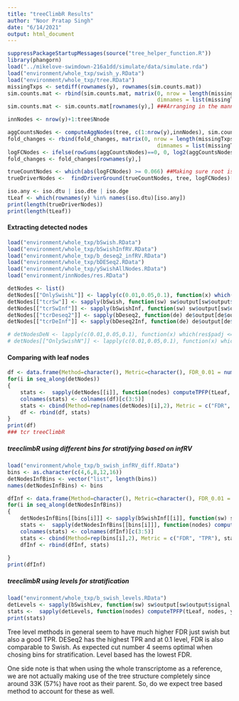 ```yaml
---
title: "treeClimbR Results"
author: "Noor Pratap Singh"
date: "6/14/2021"
output: html_document
---
```


```r
suppressPackageStartupMessages(source("tree_helper_function.R"))
library(phangorn)
load("../mikelove-swimdown-216a1dd/simulate/data/simulate.rda")
load("environment/whole_txp/swish_y.RData")
load("environment/whole_txp/tree.RData")
missingTxps <- setdiff(rownames(y), rownames(sim.counts.mat))
sim.counts.mat <- rbind(sim.counts.mat, matrix(0, nrow = length(missingTxps), ncol = ncol(sim.counts.mat),
                                               dimnames = list(missingTxps, colnames(sim.counts.mat))))
sim.counts.mat <- sim.counts.mat[rownames(y),] ###Arranging in the manner of y

innNodes <- nrow(y)+1:tree$Nnode

aggCountsNodes <- computeAggNodes(tree, c(1:nrow(y),innNodes), sim.counts.mat)
fold_changes <- rbind(fold_changes, matrix(0, nrow = length(missingTxps), ncol = ncol(fold_changes),
                                               dimnames = list(missingTxps, colnames(fold_changes))))
logFCNodes <- ifelse(rowSums(aggCountsNodes)==0, 0, log2(aggCountsNodes[,2]/aggCountsNodes[,1]))
fold_changes <- fold_changes[rownames(y),]

trueCountNodes <- which(abs(logFCNodes) >= 0.066) ##Making sure root is non differentiated
trueDriverNodes <-  findDriverGround(trueCountNodes, tree, logFCNodes)[[1]] ### All underlying children have same sign

iso.any <- iso.dtu | iso.dte | iso.dge
tLeaf <- which(rownames(y) %in% names(iso.dtu)[iso.any])
print(length(trueDriverNodes))
print(length(tLeaf))
```

#### Extracting detected nodes
```r
load("environment/whole_txp/bSwish.RData")
load("environment/whole_txp/bSwishInfRV.RData") 
load("environment/whole_txp/b_deseq2_infRV.RData") 
load("environment/whole_txp/bDESeq2.RData")
load("environment/whole_txp/ySwishAllNodes.RData")
load("environment/innNodes/res.RData")

detNodes <- list()
detNodes[["OnlySwishL"]] <- lapply(c(0.01,0.05,0.1), function(x) which(mcols(y)[,"qvalue"] <= x)) ##Leaves
detNodes[["tcrSw"]] <- sapply(bSwish, function(sw) sw$output[sw$output$signal.node, "node"]) ##Treeclimbr Swish on all nodes
detNodes[["tcrSwInf"]] <- sapply(bSwishInf, function(sw) sw$output[sw$output$signal.node, "node"]) ##Treeclimbr Swish on nodes stratified by infrv (6 bins)
detNodes[["tcrDeseq2"]] <- sapply(bDeseq2, function(de) de$output[de$output$signal.node, "node"]) ##Treeclimbr deseq2 nodes
detNodes[["tcrDeInf"]] <- sapply(bDeseq2Inf, function(de) de$output[de$output$signal.node, "node"]) ##Treeclimbr deseq2 on nodes stratified by infrv (6 bins)

# detNodesDeN <- lapply(c(0.01,0.05,0.1), function(x) which(res$padj <= x))
# detNodes[["OnlySwishN"]] <- lapply(c(0.01,0.05,0.1), function(x) which(mcols(yAll)[,"qvalue"] <= x)) ##On nodes
```

#### Comparing with leaf nodes
```r
df <- data.frame(Method=character(), Metric=character(), FDR_0.01 = numeric(), FDR_0.05 = numeric(), FDR_0.10 = numeric())
for(i in seq_along(detNodes))
{
    stats <-  sapply(detNodes[[i]], function(nodes) computeTPFP(tLeaf, nodes, y, NULL, tree, type="leaf"))
    colnames(stats) <- colnames(df)[c(3:5)]
    stats <- cbind(Method=rep(names(detNodes)[i],2), Metric = c("FDR", "TPR"), stats)
    df <- rbind(df, stats)
}
print(df)
### tcr treeClimbR
```

##### treeclimbR using different bins for stratifying based on infRV
```r
load("environment/whole_txp/b_swish_infRV_diff.RData")
bins <- as.character(c(4,6,8,12,16))
detNodesInfBins <- vector("list", length(bins))
names(detNodesInfBins) <- bins

dfInf <- data.frame(Method=character(), Metric=character(), FDR_0.01 = numeric(), FDR_0.05 = numeric(), FDR_0.10 = numeric())
for(i in seq_along(detNodesInfBins))
{
    detNodesInfBins[[bins[i]]] <- sapply(bSwishInf[[i]], function(sw) sw$output[sw$output$signal.node, "node"])
    stats <-  sapply(detNodesInfBins[[bins[i]]], function(nodes) computeTPFP(tLeaf, nodes, y, NULL, tree, type="leaf"))
    colnames(stats) <- colnames(dfInf)[c(3:5)]
    stats <- cbind(Method=rep(bins[i],2), Metric = c("FDR", "TPR"), stats)
    dfInf <- rbind(dfInf, stats)
    
}
print(dfInf)
```

##### treeclimbR using levels for stratification
```r
load("environment/whole_txp/b_swish_levels.RData")
detLevels <- sapply(bSwishLev, function(sw) sw$output[sw$output$signal.node, "node"])
stats <-  sapply(detLevels, function(nodes) computeTPFP(tLeaf, nodes, y, NULL, tree, type="leaf"))
print(stats)
```

Tree level methods in general seem to have much higher FDR just swish but also a good TPR. DESeq2 has the highest TPR and at 0.1 level, FDR is also comparable to Swish. As expected cut number 4 seems optimal when chosing bins for stratification. Level based has the lowest FDR.

One side note is that when using the whole transcriptome as a reference, we are not actually making use of the tree structure completely since around 33K (57%) have root as their parent. So, do we expect tree based method to account for these as well.